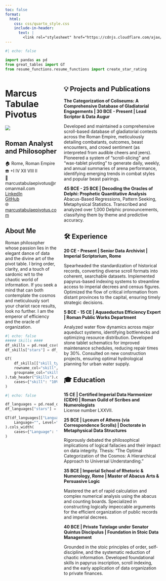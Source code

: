 ```yaml
---
toc: false
format:
  html:
    css: css/quarto_style.css
    include-in-header:
      text: |
        <link rel="stylesheet" href="https://cdnjs.cloudflare.com/ajax/libs/font-awesome/6.4.0/css/all.min.css">
---
```

```python
#| echo: false

import pandas as pd
from great_tables import GT
from resume_functions.resume_functions import create_star_rating

```
<!-- :::{.column-body-outset} -->

::: {.columns}

::: {.column .side-column width="35%"}
# Marcus Tabulae Pivotus

![](./data/logo.png)

## Roman Analyst and Philosopher

🏠 Rome, Roman Empire  
☎️ +I IV XII VIII II  
📧 marcustabulaepivotus@romanmail.com  
<i class="fa-brands fa-linkedin-in"></i> [LinkedIn]()    
<i class="fa-brands fa-github"></i> [GitHub]()  
🌐 [marcustabulaepivotus.com]()  

## About Me
Roman philosopher whose passion lies in the elegant dance of data and the divine art of the pivot table. I bring order, clarity, and a touch of sardonic wit to the chaotic world of information. If you seek a mind that can both contemplate the cosmos and meticulously sort your chariot race results, look no further. I am the emperor of efficiency and the oracle of organization.

```python
#| echo: false
##### Skills ####
df_skills = pd.read_csv("./data/skills.csv")
df_skills["stars"] = df_skills["mark"].apply(create_star_rating)

GT(
    df_skills[["skill_type", "skill", "description", "stars"]],
    rowname_col="skill",
    groupname_col="skill_type",
).tab_header("Skills").cols_label(skill="", description="", stars="").cols_width(
    cases={"skill": "10%", "description": "50%", "stars": "20%"}
)
```

```python
#| echo: false

df_languages = pd.read_csv("./data/languages.csv")
df_languages["stars"] = df_languages["mark"].apply(create_star_rating)

GT(df_languages[["Language", "Level", "stars"]]).tab_header("Languages").cols_label(
    Language="", Level="", stars=""
).cols_width(
    cases={"Language": "20%", "Level": "20%", "stars": "10%"}
)
```
:::
::: {.column .main-section width="65%"}

## 💡 Projects and Publications

**The Categorization of Coliseums: A Comprehensive Database of Gladiatorial Engagements | 30 BCE - Present | Lead Scriptor & Data Augur**

Developed and maintained a comprehensive scroll-based database of gladiatorial contests across the Roman Empire, meticulously detailing combatants, outcomes, beast encounters, and crowd sentiment (as interpreted from audible cheers and jeers).
Pioneered a system of "scroll-slicing" and "wax-tablet pivoting" to generate daily, weekly, and annual summaries of arena performance, identifying emerging trends in combat styles and popular beast pairings.


**45 BCE - 25 BCE | Decoding the Oracles of Delphi: Prophetic Quantitative Analysis**  
Abacus-Based Regressions, Pattern Seeking, Metaphysical Statistics. Transcribed and analyzed over 1,000 Delphic pronouncements, classifying them by theme and predictive accuracy.

## 🛠️ Experience

**20 CE - Present | Senior Data Archivist | Imperial Scriptorium, Rome**  

Spearheaded the standardization of historical records, converting diverse scroll formats into coherent, searchable datasets. Implemented papyrus-based indexing systems to streamline access to imperial decrees and census figures. Optimized the flow of critical information from distant provinces to the capital, ensuring timely strategic decisions.

**5 BCE - 15 CE | Aquaeductus Efficiency Expert | Roman Public Works Department**  

Analyzed water flow dynamics across major aqueduct systems, identifying bottlenecks and optimizing resource distribution. Developed stone tablet schematics for improved maintenance schedules, reducing repair times by 30%. Consulted on new construction projects, ensuring optimal hydrological planning for urban water supply.

## 🎓 Education

**15 CE | Certified Imperial Data Harmonizer (CIDH) | Roman Guild of Scribes and Numerologists**  
License number LXXVII. 

**25 BCE | Lyceum of Athens (via Correspondence Scrolls) | Doctorate in Metaphysical Data Structures**  

Rigorously debated the philosophical implications of logical fallacies and their impact on data integrity.
Thesis: "The Optimal Categorization of the Cosmos: A Hierarchical Approach to Universal Understanding."

**35 BCE | Imperial School of Rhetoric & Numerology, Rome | Master of Abacus Arts & Persuasive Logic**

Mastered the art of rapid calculation and complex numerical analysis using the abacus and counting boards.
Specialized in constructing logically impeccable arguments for the efficient organization of public records and imperial decrees.


**40 BCE | Private Tutelage under Senator Quintus Discipulus | Foundation in Stoic Data Management**

Grounded in the stoic principles of order, self-discipline, and the systematic reduction of chaotic information.
Developed foundational skills in papyrus inscription, scroll indexing, and the early application of data organization to private finances.

:::

:::








<!-- ::: -->